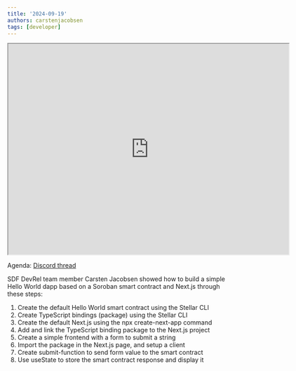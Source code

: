 ```yaml
---
title: '2024-09-19'
authors: carstenjacobsen
tags: [developer]
---
```


<iframe src="https://drive.google.com/file/d/1yIzMrtyuJkX6W8MlIbwrGNivYqHuhoxH/preview" width="640" height="480" allow="autoplay"></iframe>

Agenda: [Discord thread](https://discord.com/channels/897514728459468821/900374272751591424/1285627254130610297)

SDF DevRel team member Carsten Jacobsen showed how to build a simple Hello World dapp based on a Soroban smart contract and Next.js through these steps:

1. Create the default Hello World smart contract using the Stellar CLI
2. Create TypeScript bindings (package) using the Stellar CLI
3. Create the default Next.js using the npx create-next-app command 
4. Add and link the TypeScript binding package to the Next.js project 
5. Create a simple frontend with a form to submit a string
6. Import the package in the Next.js page, and setup a client
7. Create submit-function to send form value to the smart contract
8. Use useState to store the smart contract response and display it
